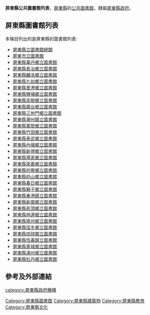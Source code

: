 '''屏東縣公共圖書館列表'''，[[屏東縣|屏東縣]]的[[公共圖書館|公共圖書館]]，隸屬[[屏東縣政府|屏東縣政府]]。

== 屏東縣圖書館列表 ==
本條目列出的是屏東縣的圖書館列表:
*[[屏東縣立圖書館總館|屏東縣立圖書館總館]]
*[[屏東市立圖書館|屏東市立圖書館]]
*[[屏東縣萬丹鄉立圖書館|屏東縣萬丹鄉立圖書館]]
*[[屏東縣長治鄉立圖書館|屏東縣長治鄉立圖書館]]
*[[屏東縣麟洛鄉立圖書館|屏東縣麟洛鄉立圖書館]]
*[[屏東縣九如鄉立圖書館|屏東縣九如鄉立圖書館]]
*[[屏東縣里港鄉立圖書館|屏東縣里港鄉立圖書館]]
*[[屏東縣鹽埔鄉立圖書館|屏東縣鹽埔鄉立圖書館]]
*[[屏東縣高樹鄉立圖書館|屏東縣高樹鄉立圖書館]]
*[[屏東縣霧台鄉立圖書館|屏東縣霧台鄉立圖書館]]
*[[屏東縣三地門鄉立圖書館|屏東縣三地門鄉立圖書館]]
*[[屏東縣潮州鎮立圖書館|屏東縣潮州鎮立圖書館]]
*[[屏東縣萬巒鄉立圖書館|屏東縣萬巒鄉立圖書館]]
*[[屏東縣竹田鄉立圖書館|屏東縣竹田鄉立圖書館]]
*[[屏東縣泰武鄉立圖書館|屏東縣泰武鄉立圖書館]]
*[[屏東縣內埔鄉立圖書館|屏東縣內埔鄉立圖書館]]
*[[屏東縣新埤鄉立圖書館|屏東縣新埤鄉立圖書館]]
*[[屏東縣瑪家鄉立圖書館|屏東縣瑪家鄉立圖書館]]
*[[屏東縣來義鄉立圖書館|屏東縣來義鄉立圖書館]]
*[[屏東縣枋寮鄉立圖書館|屏東縣枋寮鄉立圖書館]]
*[[屏東縣枋山鄉立圖書館|屏東縣枋山鄉立圖書館]]
*[[屏東縣春日鄉立圖書館|屏東縣春日鄉立圖書館]]
*[[屏東縣獅子鄉立圖書館|屏東縣獅子鄉立圖書館]]
*[[屏東縣東港鎮立圖書館|屏東縣東港鎮立圖書館]]
*[[屏東縣新園鄉立圖書館|屏東縣新園鄉立圖書館]]
*[[屏東縣崁頂鄉立圖書館|屏東縣崁頂鄉立圖書館]]
*[[屏東縣林邊鄉立圖書館|屏東縣林邊鄉立圖書館]]
*[[屏東縣南州鄉立圖書館|屏東縣南州鄉立圖書館]]
*[[屏東縣佳冬鄉立圖書館|屏東縣佳冬鄉立圖書館]]
*[[屏東縣琉球鄉立圖書館|屏東縣琉球鄉立圖書館]]
*[[屏東縣恆春鎮立圖書館|屏東縣恆春鎮立圖書館]]
*[[屏東縣車城鄉立圖書館|屏東縣車城鄉立圖書館]]
*[[屏東縣滿州鄉立圖書館|屏東縣滿州鄉立圖書館]]
*[[屏東縣牡丹鄉立圖書館|屏東縣牡丹鄉立圖書館]]

== 參考及外部連結 ==

{{中華民國圖書館}}

[[Category:屏東縣圖書館|Category:屏東縣圖書館]]
[[Category:屏東縣建築物|Category:屏東縣建築物]]
[[category:屏東縣政府機構|category:屏東縣政府機構]]
[[Category:屏東縣教育|Category:屏東縣教育]]
[[Category:屏東縣文化|Category:屏東縣文化]]